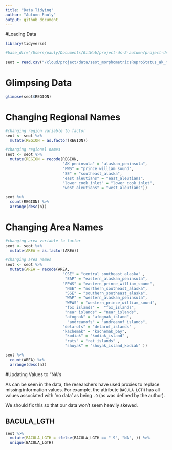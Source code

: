 ```yaml
---
title: "Data Tidying"
author: "Autumn Pauly"
output: github_document
---
```


#Loading Data
```r
library(tidyverse)
```

```r
#base_dir="/Users/pauly/Documents/GitHub/project-ds-2-autumn/project-ds-2-autumn/data/"

seot = read.csv("/cloud/project/data/seot_morphometricsReproStatus_ak_monson.csv", h = T)
```

# Glimpsing Data
```r
glimpse(seot$REGION)
```

# Changing Regional Names
```r
#changing region variable to factor
seot <- seot %>% 
  mutate(REGION = as.factor(REGION))

#changing regional names
seot <- seot %>% 
  mutate(REGION = recode(REGION, 
                         "AK peninsula" = "alaskan_peninsula", 
                         "PWS" = "prince_william_sound", 
                         "SE" = "southeast_alaska", 
                         "east aleutians" = "east_aleutians", 
                         "lower cook inlet" = "lower_cook_inlet", 
                         "west aleutians" = "west_aleutians"))
```

```r
seot %>% 
  count(REGION) %>% 
  arrange(desc(n))
```

# Changing Area Names
```r
#changing area variable to factor
seot <- seot %>% 
  mutate(AREA = as.factor(AREA))

#changing area names
seot <- seot %>% 
  mutate(AREA = recode(AREA, 
                         "CSE" = "central_southeast_alaska" , 
                          "EAP" = "eastern_alaskan_peninsula", 
                         "EPWS" = "eastern_prince_william_sound", 
                          "NSE" = "northern_southeast_alaska", 
                          "SSE" = "southern_southeast_alaska", 
                          "WAP" = "western_alaskan_peninsula", 
                          "WPWS" = "western_prince_william_sound", 
                          "fox islands" =  "fox_islands", 
                          "near islands" = "near_islands", 
                          "afognak" = "afognak_island", 
                           "andreanofs" = "andreanof_islands", 
                         "delarofs" = "delarof_islands" , 
                         "kachemak" = "kachemak_bay", 
                          "kodiak" = "kodiak_island" , 
                          "rats" = "rat_islands" , 
                          "shuyak" = "shuyak_island_kodiak" ))
```

```r
seot %>% 
  count(AREA) %>% 
  arrange(desc(n))
```

#Updating Values to "NA"s

As can be seen in the data, the researchers have used proxies to replace missing information values. For example, the attribute `BACULA_LGTH` has all values associated with 'no data' as being `-9` (as was defined by the author). 

We should fix this so that our data won't seem heavily skewed. 

## BACULA_LGTH

```r
seot %>% 
  mutate(BACULA_LGTH = ifelse(BACULA_LGTH == "-9", "NA", )) %>% 
  unique(BACULA_LGTH)

```















